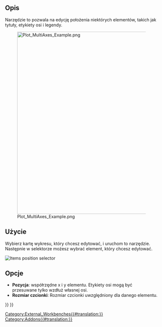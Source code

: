 <languages/>

{{Docnav/pl
|[[Plot_Labels/pl|Ustaw etykiety]]
|
|[[Plot_Workbench/pl|Środowisko pracy Wykres]]
|IconL=Plot_Labels.svg
|IconR=
|IconC=Workbench_Plot.svg
}}

{{GuiCommand/pl
|Name=Plot Positions
|Name/pl=Wykres: Ustaw pozycje i rozmiary
|MenuLocation=Wykres → Ustaw pozycje i rozmiary
|Workbenches=[[Plot_Workbench/pl|Wykres]]
}}

==Opis==

Narzędzie to pozwala na edycję położenia niektórych elementów, takich jak tytuły, etykiety osi i legendy.

[[Image:Plot_MultiAxes_Example.png|600px]]

==Użycie==

Wybierz kartę wykresu, który chcesz edytować, i uruchom to narzędzie. Następnie w selektorze możesz wybrać element, który chcesz edytować.

[[File:Plot Position Item Selector.png|Items position selector]]
{{Caption|Pole wyboru elementu do edycji}}

==Opcje==

* '''Pozycja''': współrzędne x i y elementu. Etykiety osi mogą być przesuwane tylko wzdłuż własnej osi.
* '''Rozmiar czcionki''': Rozmiar czcionki uwzględniony dla danego elementu.


{{Docnav/pl
|[[Plot_Labels/pl|Ustaw etykiety]]
|
|[[Plot_Workbench/pl|Środowisko pracy Wykres]]
|IconL=Plot_Labels.svg
|IconR=
|IconC=Workbench_Plot.svg
}}

{{Plot_Tools_navi{{#translation:}}}}
{{Userdocnavi{{#translation:}}}}
[[Category:External_Workbenches{{#translation:}}]]
[[Category:Addons{{#translation:}}]]